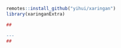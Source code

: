 
```r
remotes::install_github("yihui/xaringan")
library(xaringanExtra)
```

```r
##

---
##
  
    
```

